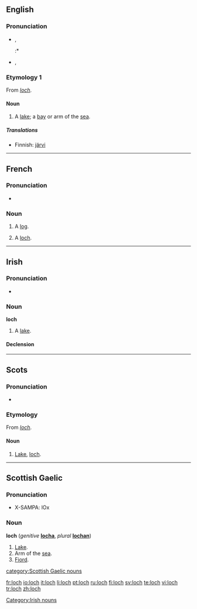 {{see|Loch}}
==English==
{{wikipedia}}

===Pronunciation===
*{{IPA|/lɒx/}}, {{SAMPA|/lQx/}}
*:*{{rhymes|ɒx}}
*{{IPA|/lɒk/}}, {{SAMPA|/lQk/}}
*:{{rhymes|ɒk}}

===Etymology 1===
From {{Gd.}} ''[[#Scottish Gaelic|loch]]''.

====Noun====
{{en-noun}}

# {{context|Scotland}} A [[lake]]; a [[bay]] or arm of the [[sea]].

=====Translations=====
{{trans-top|lake, bay or arm of the sea}}
*Finnish: [[järvi]]
{{trans-mid}}
{{trans-bottom}}

----

==French==

===Pronunciation===
*{{IPA|/lɔk/}}

===Noun===
{{fr-noun|m}}

# {{nautical|lang=fr}} A [[log]].
# A [[#English|loch]].

----

==Irish==

===Pronunciation===
*{{IPA|[lox]}}

===Noun===
'''loch''' {{m}}

#A [[lake]].

====Declension====
{{ga noun m3|l|och|ocha|ochanna}}

[[Category:Irish nouns]]

----

==Scots==

===Pronunciation===
*{{IPA|/lɔx/}}

===Etymology===
From {{Gd.|sco}} ''[[#Scottish Gaelic|loch]]''.

====Noun====
{{sco-noun}}

# [[lake|Lake]], [[#English|loch]].

----

==Scottish Gaelic==

===Pronunciation===
* X-SAMPA: lOx

===Noun===
'''loch''' {{f}} (''genitive'' '''[[locha]]''', ''plural'' '''[[lochan]]''')

# [[lake|Lake]].
# Arm of the [[sea]].
# [[fiord|Fiord]].

[[category:Scottish Gaelic nouns]]

[[fr:loch]]
[[io:loch]]
[[it:loch]]
[[li:loch]]
[[pt:loch]]
[[ru:loch]]
[[fi:loch]]
[[sv:loch]]
[[te:loch]]
[[vi:loch]]
[[tr:loch]]
[[zh:loch]]